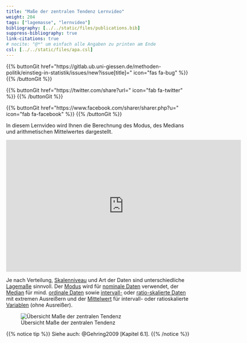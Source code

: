```yaml
---
title: "Maße der zentralen Tendenz Lernvideo"
weight: 204
tags: ["lagemasse", "lernvideo"]
bibliography: [../../static/files/publications.bib]
suppress-bibliography: true
link-citations: true
# nocite: "@*" um einfach alle Angaben zu printen am Ende
csl: [../../static/files/apa.csl]
---
```


{{% buttonGit href=\"https\:\/\/gitlab.ub.uni-giessen.de\/methoden-politik\/einstieg-in-statistik\/issues\/new?issue[title]=\" icon=\"fas fa-bug\" %}} {{% /buttonGit %}} 

{{% buttonGit href=\"https\:\/\/twitter.com\/share?url=\" icon=\"fab fa-twitter\" %}} {{% /buttonGit %}}

{{% buttonGit href=\"https\:\/\/www.facebook.com\/sharer\/sharer.php?u=\" icon=\"fab fa-facebook\" %}} {{% /buttonGit %}}

In diesem Lernvideo wird Ihnen die Berechnung des Modus, des Medians und arithmetischen Mittelwertes dargestellt.

<center>
<div class="embed-container">
<iframe src="https://player.vimeo.com/video/506075882?quality=720p&dnt=1" width="640" height="360" frameborder="0" allow="autoplay; fullscreen; picture-in-picture" allowfullscreen referrerpolicy="noreferrer"></iframe>
</div>
</center>

Je nach Verteilung, [Skalenniveau](../../glossar/skalenniveau/index.html) und Art der Daten sind unterschiedliche [Lagemaße](../../glossar/lagemasse/index.html) sinnvoll. Der [Modus](../../glossar/modus/index.html) wird für [nominale Daten](../../glossar/nominalskala/index.html) verwendet, der [Median](../../glossar/median/index.html) für mind. [ordinale Daten](../glossar/Ordinal-Skala.html) sowie [intervall-](../../glossar/intervallskala/index.html) oder [ratio-skalierte Daten](../../glossar/ratioskala/index.html) mit extremen Ausreißern und der [Mittelwert](../../glossar/mittelwert/index.html) für intervall- oder ratioskalierte [Variablen](../../glossar/variable/index.html) (ohne Ausreißer).

![Übersicht Maße der zentralen Tendenz](../images/zentrale-masse.png)

{{% notice tip %}}
Siehe auch: @Gehring2009 [Kapitel 6.1].
{{% /notice %}}